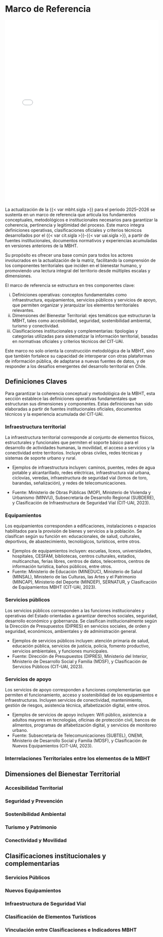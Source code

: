 # Marco de Referencia {#sec-mref}

<iframe src="assets/marco_ref.html" width="100%" height="600px" style="border:none;">

</iframe>

La actualización de la {{< var mbht.sigla >}} para el periodo 2025–2026 se sustenta en un marco de referencia que articula los fundamentos conceptuales, metodológicos e institucionales necesarios para garantizar la coherencia, pertinencia y legitimidad del proceso. Este marco integra definiciones operativas, clasificaciones oficiales y criterios técnicos desarrollados por el {{< var cit.sigla >}}-{{< var uai.sigla >}}, a partir de fuentes institucionales, documentos normativos y experiencias acumuladas en versiones anteriores de la MBHT.

Su propósito es ofrecer una base común para todos los actores involucrados en la actualización de la matriz, facilitando la comprensión de los componentes territoriales que inciden en el bienestar humano, y promoviendo una lectura integral del territorio desde múltiples escalas y dimensiones.

El marco de referencia se estructura en tres componentes clave:

  i. Definiciones operativas: conceptos fundamentales como infraestructura, equipamientos, servicios públicos y servicios de apoyo, que permiten organizar y jerarquizar los elementos territoriales relevantes.
  ii. Dimensiones del Bienestar Territorial: ejes temáticos que estructuran la MBHT, tales como accesibilidad, seguridad, sostenibilidad ambiental, turismo y conectividad.
  iii. Clasificaciones institucionales y complementarias: tipologías y categorías utilizadas para sistematizar la información territorial, basadas en normativas oficiales y criterios técnicos del CIT-UAI.

Este marco no solo orienta la construcción metodológica de la MBHT, sino que también fortalece su capacidad de interoperar con otras plataformas de información pública, de adaptarse a nuevas fuentes de datos, y de responder a los desafíos emergentes del desarrollo territorial en Chile.

## Definiciones Claves {#sec-rdefclaves}

Para garantizar la coherencia conceptual y metodológica de la MBHT, esta sección establece las definiciones operativas fundamentales que estructuran sus dimensiones y componentes. Estas definiciones han sido elaboradas a partir de fuentes institucionales oficiales, documentos técnicos y la experiencia acumulada del CIT-UAI.

### Infraestructura territorial {#sec-mref-infraestructura}

La infraestructura territorial corresponde al conjunto de elementos físicos, estructurales y funcionales que permiten el soporte básico para el desarrollo de actividades humanas, la movilidad, el acceso a servicios y la conectividad entre territorios. Incluye obras civiles, redes técnicas y sistemas de soporte urbano y rural.

*	Ejemplos de infraestructura incluyen: caminos, puentes, redes de agua potable y alcantarillado, redes eléctricas, infraestructura vial urbana, ciclovías, veredas, infraestructura de seguridad vial (lomos de toro, barandas, señalización), y redes de telecomunicaciones.

*	Fuente: Ministerio de Obras Públicas (MOP), Ministerio de Vivienda y Urbanismo (MINVU), Subsecretaría de Desarrollo Regional (SUBDERE), y Clasificación de Infraestructura de Seguridad Vial (CIT-UAI, 2023).


### Equipamientos {#sec-mref-equipamientos}

Los equipamientos corresponden a edificaciones, instalaciones o espacios habilitados para la provisión de bienes y servicios a la población. Se clasifican según su función en: educacionales, de salud, culturales, deportivos, de abastecimiento, tecnológicos, turísticos, entre otros.

*	Ejemplos de equipamientos incluyen: escuelas, liceos, universidades, hospitales, CESFAM, bibliotecas, centros culturales, estadios, multicanchas, ferias libres, centros de datos, telecentros, centros de información turística, baños públicos, entre otros.
*	Fuente: Ministerio de Educación (MINEDUC), Ministerio de Salud (MINSAL), Ministerio de las Culturas, las Artes y el Patrimonio (MINCAP), Ministerio del Deporte (MINDEP), SERNATUR, y Clasificación de Equipamientos MBHT (CIT-UAI, 2023).


### Servicios públicos {#sec-mref-servicios-publicos}

Los servicios públicos corresponden a las funciones institucionales y operativas del Estado orientadas a garantizar derechos sociales, seguridad, desarrollo económico y gobernanza. Se clasifican institucionalmente según la Dirección de Presupuestos (DIPRES) en servicios sociales, de orden y seguridad, económicos, ambientales y de administración general.

* Ejemplos de servicios públicos incluyen: atención primaria de salud, educación pública, servicios de justicia, policía, fomento productivo, servicios ambientales, y funciones municipales.
* Fuente: Dirección de Presupuestos (DIPRES), Ministerio del Interior, Ministerio de Desarrollo Social y Familia (MDSF), y Clasificación de Servicios Públicos (CIT-UAI, 2023).



### Servicios de apoyo {#sec-mref-apoyo}

Los servicios de apoyo corresponden a funciones complementarias que permiten el funcionamiento, acceso y sostenibilidad de los equipamientos e infraestructuras. Incluyen servicios de conectividad, mantenimiento, gestión de riesgos, asistencia técnica, alfabetización digital, entre otros.

*	Ejemplos de servicios de apoyo incluyen: Wifi público, asistencia a adultos mayores en tecnologías, oficinas de protección civil, bancos de alimentos, programas de alfabetización digital, y servicios de monitoreo urbano.
*	Fuente: Subsecretaría de Telecomunicaciones (SUBTEL), ONEMI, Ministerio de Desarrollo Social y Familia (MDSF), y Clasificación de Nuevos Equipamientos (CIT-UAI, 2023).



### Interrelaciones Territoriales entre los elementos de la MBHT {#sec-mref-interrelaciones}

## Dimensiones del Bienestar Territorial {#sec-rdimensiones}

### Accesibilidad Territorial {#sec-mref-accesibilidad}

### Seguridad y Prevención {#sec-mref-seguridad}

### Sostenibilidad Ambiental {#sec-mref-sostenibilidad}

### Turismo y Patrimonio {#sec-mref-turismo}

### Conectividad y Movilidad {#sec-mref-conectividad}

## Clasificaciones institucionales y complementarias {#sec-rclasificaciones}

### Servicios Públicos {#sec-mref-servicios-publicos2}

### Nuevos Equipamientos {#sec-mref-nuevos-equipamientos}

### Infraestructura de Seguridad Vial {#sec-mref-seguridad-vial}

### Clasificación de Elementos Turísticos {#sec-mref-turisticos}

### Vinculación entre Clasificaciones e Indicadores MBHT {#sec-mref-vinculacion}
